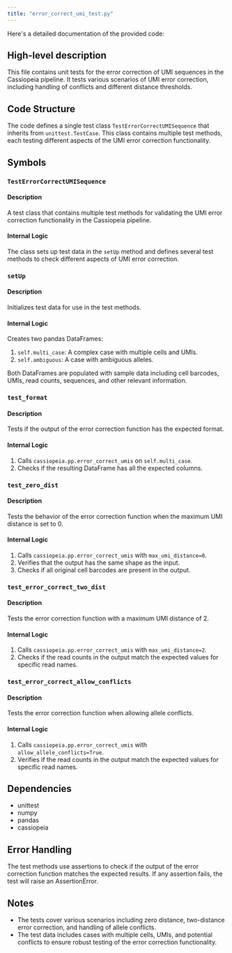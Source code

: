 ```yaml
---
title: "error_correct_umi_test.py"
---
```


Here's a detailed documentation of the provided code:

## High-level description
This file contains unit tests for the error correction of UMI sequences in the Cassiopeia pipeline. It tests various scenarios of UMI error correction, including handling of conflicts and different distance thresholds.

## Code Structure
The code defines a single test class `TestErrorCorrectUMISequence` that inherits from `unittest.TestCase`. This class contains multiple test methods, each testing different aspects of the UMI error correction functionality.

## Symbols

### `TestErrorCorrectUMISequence`
#### Description
A test class that contains multiple test methods for validating the UMI error correction functionality in the Cassiopeia pipeline.

#### Internal Logic
The class sets up test data in the `setUp` method and defines several test methods to check different aspects of UMI error correction.

### `setUp`
#### Description
Initializes test data for use in the test methods.

#### Internal Logic
Creates two pandas DataFrames:
1. `self.multi_case`: A complex case with multiple cells and UMIs.
2. `self.ambiguous`: A case with ambiguous alleles.

Both DataFrames are populated with sample data including cell barcodes, UMIs, read counts, sequences, and other relevant information.

### `test_format`
#### Description
Tests if the output of the error correction function has the expected format.

#### Internal Logic
1. Calls `cassiopeia.pp.error_correct_umis` on `self.multi_case`.
2. Checks if the resulting DataFrame has all the expected columns.

### `test_zero_dist`
#### Description
Tests the behavior of the error correction function when the maximum UMI distance is set to 0.

#### Internal Logic
1. Calls `cassiopeia.pp.error_correct_umis` with `max_umi_distance=0`.
2. Verifies that the output has the same shape as the input.
3. Checks if all original cell barcodes are present in the output.

### `test_error_correct_two_dist`
#### Description
Tests the error correction function with a maximum UMI distance of 2.

#### Internal Logic
1. Calls `cassiopeia.pp.error_correct_umis` with `max_umi_distance=2`.
2. Checks if the read counts in the output match the expected values for specific read names.

### `test_error_correct_allow_conflicts`
#### Description
Tests the error correction function when allowing allele conflicts.

#### Internal Logic
1. Calls `cassiopeia.pp.error_correct_umis` with `allow_allele_conflicts=True`.
2. Verifies if the read counts in the output match the expected values for specific read names.

## Dependencies
- unittest
- numpy
- pandas
- cassiopeia

## Error Handling
The test methods use assertions to check if the output of the error correction function matches the expected results. If any assertion fails, the test will raise an AssertionError.

## Notes
- The tests cover various scenarios including zero distance, two-distance error correction, and handling of allele conflicts.
- The test data includes cases with multiple cells, UMIs, and potential conflicts to ensure robust testing of the error correction functionality.